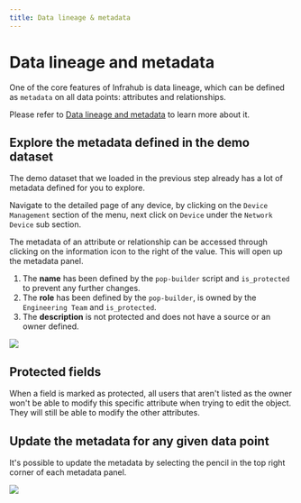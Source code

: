 ```yaml
---
title: Data lineage & metadata
---
```


# Data lineage and metadata

One of the core features of Infrahub is data lineage, which can be defined as `metadata` on all data points: attributes and relationships.

Please refer to [Data lineage and metadata](/topics/metadata) to learn more about it.

## Explore the metadata defined in the demo dataset

The demo dataset that we loaded in the previous step already has a lot of metadata defined for you to explore.

Navigate to the detailed page of any device, by clicking on the `Device Management` section of the menu, next click on `Device` under the `Network Device` sub section.

The metadata of an attribute or relationship can be accessed through clicking on the information icon to the right of the value. This will open up the metadata panel.

1. The **name** has been defined by the `pop-builder` script and `is_protected` to prevent any further changes.
2. The **role** has been defined by the `pop-builder`, is owned by the `Engineering Team` and `is_protected`.
3. The **description** is not protected and does not have a source or an owner defined.

![](../../media/tutorial_4_metadata.png)

## Protected fields

When a field is marked as protected, all users that aren't listed as the owner won't be able to modify this specific attribute when trying to edit the object. They will still be able to modify the other attributes.

## Update the metadata for any given data point

It's possible to update the metadata by selecting the pencil in the top right corner of each metadata panel.

![](../../media/tutorial_4_metadata_edit.png)
